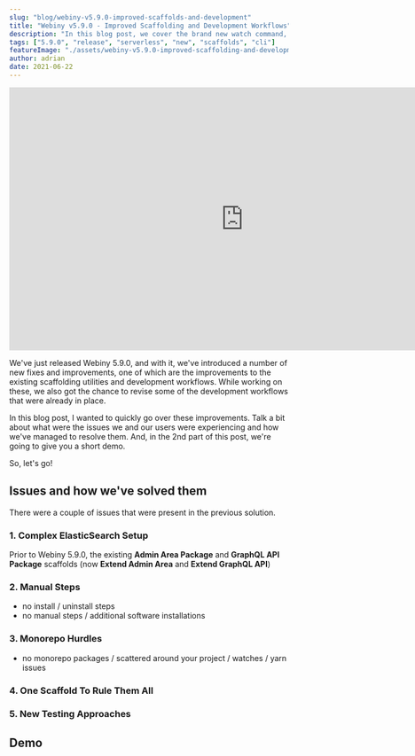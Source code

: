 ```yaml
---
slug: "blog/webiny-v5.9.0-improved-scaffolds-and-development"
title: "Webiny v5.9.0 - Improved Scaffolding and Development Workflows"
description: "In this blog post, we cover the brand new watch command, which takes the serverless application development experience to a whole new level."
tags: ["5.9.0", "release", "serverless", "new", "scaffolds", "cli"]
featureImage: "./assets/webiny-v5.9.0-improved-scaffolding-and-development/splash-screen.png"
author: adrian
date: 2021-06-22
---
```


<iframe width="844" height="475" src="https://www.youtube.com/embed/leKEVVUPrEs" frameborder="0" allow="accelerometer; autoplay; clipboard-write; encrypted-media; gyroscope; picture-in-picture" allowfullscreen></iframe>

<br/>

We've just released Webiny 5.9.0, and with it, we've introduced a number of new fixes and improvements, one of which are the improvements to the existing scaffolding utilities and development workflows. While working on these, we also got the chance to revise some of the development workflows that were already in place.

In this blog post, I wanted to quickly go over these improvements. Talk a bit about what were the issues we and our users were experiencing and how we've managed to resolve them. And, in the 2nd part of this post, we're going to give you a short demo.

So, let's go!

## Issues and how we've solved them

There were a couple of issues that were present in the previous solution.

### 1. Complex ElasticSearch Setup

Prior to Webiny 5.9.0, the existing **Admin Area Package** and **GraphQL API Package** scaffolds (now **Extend Admin Area** and **Extend GraphQL API**)

### 2. Manual Steps
- no install / uninstall steps
- no manual steps / additional software installations

### 3. Monorepo Hurdles
- no monorepo packages / scattered around your project / watches / yarn issues

### 4. One Scaffold To Rule Them All

### 5. New Testing Approaches

## Demo


